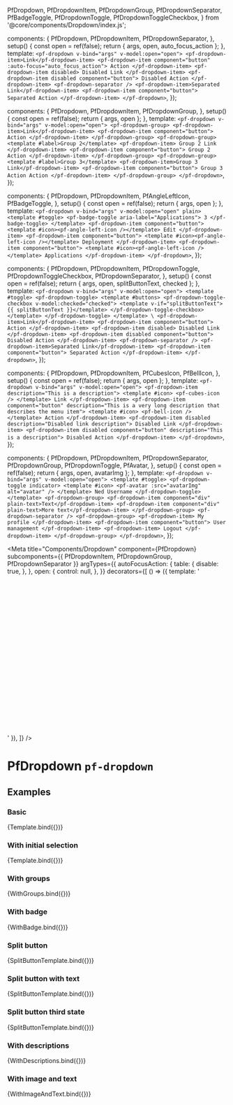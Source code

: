 
  PfDropdown,
  PfDropdownItem,
  PfDropdownGroup,
  PfDropdownSeparator,
  PfBadgeToggle,
  PfDropdownToggle,
  PfDropdownToggleCheckbox,
} from '@core/components/Dropdown/index.js';


  components: {
    PfDropdown,
    PfDropdownItem,
    PfDropdownSeparator,
  },
  setup() {
    const open = ref(false);
    return { args, open, auto_focus_action };
  },
  template: `
    <pf-dropdown v-bind="args" v-model:open="open">
      <pf-dropdown-item>Link</pf-dropdown-item>
      <pf-dropdown-item component="button" :auto-focus="auto_focus_action">
        Action
      </pf-dropdown-item>
      <pf-dropdown-item disabled>
        Disabled Link
      </pf-dropdown-item>
      <pf-dropdown-item disabled component="button">
        Disabled Action
      </pf-dropdown-item>
      <pf-dropdown-separator />
      <pf-dropdown-item>Separated Link</pf-dropdown-item>
      <pf-dropdown-item component="button">
        Separated Action
      </pf-dropdown-item>
    </pf-dropdown>
  `,
});

  components: {
    PfDropdown,
    PfDropdownItem,
    PfDropdownGroup,
  },
  setup() {
    const open = ref(false);
    return { args, open };
  },
  template: `
    <pf-dropdown v-bind="args" v-model:open="open">
      <pf-dropdown-group>
        <pf-dropdown-item>Link</pf-dropdown-item>
        <pf-dropdown-item component="button">
          Action
        </pf-dropdown-item>
      </pf-dropdown-group>
      <pf-dropdown-group>
        <template #label>Group 2</template>
        <pf-dropdown-item>
          Group 2 Link
        </pf-dropdown-item>
        <pf-dropdown-item component="button">
          Group 2 Action
        </pf-dropdown-item>
      </pf-dropdown-group>
      <pf-dropdown-group>
        <template #label>Group 3</template>
        <pf-dropdown-item>Group 3 Link</pf-dropdown-item>
        <pf-dropdown-item component="button">
          Group 3 Action Action
        </pf-dropdown-item>
      </pf-dropdown-group>
    </pf-dropdown>
  `,
});

  components: {
    PfDropdown,
    PfDropdownItem,
    PfAngleLeftIcon,
    PfBadgeToggle,
  },
  setup() {
    const open = ref(false);
    return { args, open };
  },
  template: `
    <pf-dropdown v-bind="args" v-model:open="open" plain>
      <template #toggle>
        <pf-badge-toggle aria-label="Applications">
          3
        </pf-badge-toggle>
      </template>
      <pf-dropdown-item component="button">
        <template #icon><pf-angle-left-icon /></template>
        Edit
      </pf-dropdown-item>
      <pf-dropdown-item component="button">
        <template #icon><pf-angle-left-icon /></template>
        Deployment
      </pf-dropdown-item>
      <pf-dropdown-item component="button">
        <template #icon><pf-angle-left-icon /></template>
        Applications
      </pf-dropdown-item>
    </pf-dropdown>
  `,
});

  components: {
    PfDropdown,
    PfDropdownItem,
    PfDropdownToggle,
    PfDropdownToggleCheckbox,
    PfDropdownSeparator,
  },
  setup() {
    const open = ref(false);
    return { args, open, splitButtonText, checked };
  },
  template: `
    <pf-dropdown v-bind="args" v-model:open="open">
      <template #toggle>
        <pf-dropdown-toggle>
          <template #buttons>
            <pf-dropdown-toggle-checkbox v-model:checked="checked">
              <template v-if="splitButtonText">{{ splitButtonText }}</template>
            </pf-dropdown-toggle-checkbox>
          </template>
        </pf-dropdown-toggle>
      </template>
      \
      <pf-dropdown-item>Link</pf-dropdown-item>
      <pf-dropdown-item component="button">
        Action
      </pf-dropdown-item>
      <pf-dropdown-item disabled>
        Disabled Link
      </pf-dropdown-item>
      <pf-dropdown-item disabled component="button">
        Disabled Action
      </pf-dropdown-item>
      <pf-dropdown-separator />
      <pf-dropdown-item>Separated Link</pf-dropdown-item>
      <pf-dropdown-item component="button">
        Separated Action
      </pf-dropdown-item>
    </pf-dropdown>
  `,
});

  components: {
    PfDropdown,
    PfDropdownItem,
    PfCubesIcon,
    PfBellIcon,
  },
  setup() {
    const open = ref(false);
    return { args, open };
  },
  template: `
    <pf-dropdown v-bind="args" v-model:open="open">
      <pf-dropdown-item description="This is a description">
        <template #icon>
          <pf-cubes-icon />
        </template>
        Link
      </pf-dropdown-item>
      <pf-dropdown-item component="button" description="This is a very long description that describes the menu item">
        <template #icon>
          <pf-bell-icon />
        </template>
        Action
      </pf-dropdown-item>
      <pf-dropdown-item disabled description="Disabled link description">
        Disabled Link
      </pf-dropdown-item>
      <pf-dropdown-item disabled component="button" description="This is a description">
        Disabled Action
      </pf-dropdown-item>
    </pf-dropdown>
  `,
});

  components: {
    PfDropdown,
    PfDropdownItem,
    PfDropdownSeparator,
    PfDropdownGroup,
    PfDropdownToggle,
    PfAvatar,
  },
  setup() {
    const open = ref(false);
    return { args, open, avatarImg };
  },
  template: `
    <pf-dropdown v-bind="args" v-model:open="open">
      <template #toggle>
        <pf-dropdown-toggle indicator>
          <template #icon>
            <pf-avatar :src="avatarImg" alt="avatar" />
          </template>
          Ned Username
        </pf-dropdown-toggle>
      </template>
      <pf-dropdown-group>
        <pf-dropdown-item component="div" plain-text>Text</pf-dropdown-item>
        <pf-dropdown-item component="div" plain-text>More text</pf-dropdown-item>
      </pf-dropdown-group>
      <pf-dropdown-separator />
      <pf-dropdown-group>
        <pf-dropdown-item>
          My profile
        </pf-dropdown-item>
        <pf-dropdown-item component="button">
          User management
        </pf-dropdown-item>
        <pf-dropdown-item>
          Logout
        </pf-dropdown-item>
      </pf-dropdown-group>
    </pf-dropdown>
  `,
});


<Meta title="Components/Dropdown" component={PfDropdown} subcomponents={{ PfDropdownItem, PfDropdownGroup, PfDropdownSeparator }} argTypes={{
    autoFocusAction: {
      table: {
        disable: true,
      },
    },
    open: {
      control: null,
    },
  }} decorators={[
    () => ({ template: '<div style="min-height: 350px"><story /></div>' }),
  ]} />

# PfDropdown `pf-dropdown`

## Examples

### Basic

<Canvas withSource="open">
  <Story name="Basic" args={{
    text: 'Dropdown',
    auto_focus_action: false,
  }}>
    {Template.bind({})}
  </Story>
</Canvas>

<ArgsTable story="Basic" />

### With initial selection

<Canvas withSource="open">
  <Story name="With initial selection" args={{
    text: 'Dropdown',
    auto_focus_action: true,
  }}>
    {Template.bind({})}
  </Story>
</Canvas>

### With groups

<Canvas withSource="open">
  <Story name="With groups" args={{
    text: 'Dropdown',
    auto_focus_action: false,
  }}>
    {WithGroups.bind({})}
  </Story>
</Canvas>

### With badge

<Canvas withSource="open">
  <Story name="With badge" args={{
    text: 'Dropdown',
    auto_focus_action: false,
  }}>
    {WithBadge.bind({})}
  </Story>
</Canvas>

### Split button

<Canvas withSource="open">
  <Story name="Split button" args={{
    text: 'Dropdown',
    auto_focus_action: false,
    splitButtonText: '',
    checked: false,
  }}>
    {SplitButtonTemplate.bind({})}
  </Story>
</Canvas>

### Split button with text

<Canvas withSource="open">
  <Story name="Split button with text" args={{
    text: 'Dropdown',
    auto_focus_action: false,
    splitButtonText: '10 selected',
    checked: false,
  }}>
    {SplitButtonTemplate.bind({})}
  </Story>
</Canvas>

### Split button third state

<Canvas withSource="open">
  <Story name="Split button third state" args={{
    text: 'Dropdown',
    auto_focus_action: false,
    splitButtonText: '10 selected',
    checked: null,
  }}>
    {SplitButtonTemplate.bind({})}
  </Story>
</Canvas>

### With descriptions

<Canvas withSource="open">
  <Story name="With descriptions" args={{
    text: 'Dropdown',
    auto_focus_action: false,
  }}>
    {WithDescriptions.bind({})}
  </Story>
</Canvas>

### With image and text

<Canvas withSource="open">
  <Story name="With image and text" args={{
    text: 'Dropdown',
    auto_focus_action: false,
  }}>
    {WithImageAndText.bind({})}
  </Story>
</Canvas>
